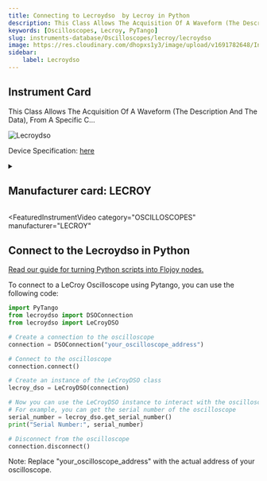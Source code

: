 ```yaml
---
title: Connecting to Lecroydso  by Lecroy in Python
description: This Class Allows The Acquisition Of A Waveform (The Description And The Data), From A Specific C...
keywords: [Oscilloscopes, Lecroy, PyTango] 
slug: instruments-database/Oscilloscopes/lecroy/lecroydso 
image: https://res.cloudinary.com/dhopxs1y3/image/upload/v1691782648/Instruments/Oscilloscopes/Lecroydso/Lecroydso.png
sidebar:
    label: Lecroydso 
---
```



## Instrument Card

This Class Allows The Acquisition Of A Waveform (The Description And The Data), From A Specific C...

![Lecroydso](https://res.cloudinary.com/dhopxs1y3/image/upload/v1691782648/Instruments/Oscilloscopes/Lecroydso/Lecroydso.png)

Device Specification: [here](/instruments-database/all-instruments)

<details style={{ marginTop: "15px"}}>
<summary><h2 style={{display:'inline'}}>Manufacturer card: LECROY</h2></summary>

![LECROY](https://res.cloudinary.com/dhopxs1y3/image/upload/v1692806142/Instruments/Vendor%20Logos/Lecroy.png)

Teledyne LeCroy, Inc. manufactures and distributes electronic measuring instruments. The Company produces analyzers, measurement, and testing solutions including oscilloscopes, production test digitizers, and electronic components. Teledyne LeCroy serves customers worldwide.

- Headquarters: s	Chestnut Ridge, New York, USA
- Yearly Revenue (millions, USD): 178
- Vendor Website: [here](https://www.teledynelecroy.com/)

</details>


<FeaturedInstrumentVideo
  category="OSCILLOSCOPES"
  manufacturer="LECROY"
></FeaturedInstrumentVideo>

## Connect to the Lecroydso in Python

[Read our guide for turning Python scripts into Flojoy nodes.](https://docs.flojoy.ai/contribution/blocks/custom-flojoy-block/)



<Tabs>
<TabItem value="Flojoy" label="Flojoy" className="flojoy-instrument-tabs">

<NodeCardCollection category="OSCILLOSCOPES" manufacturer="Lecroy"></NodeCardCollection>

</TabItem>
<TabItem value="PyTango" label="PyTango">

To connect to a LeCroy Oscilloscope using Pytango, you can use the following code:

```python
import PyTango
from lecroydso import DSOConnection
from lecroydso import LeCroyDSO

# Create a connection to the oscilloscope
connection = DSOConnection("your_oscilloscope_address")

# Connect to the oscilloscope
connection.connect()

# Create an instance of the LeCroyDSO class
lecroy_dso = LeCroyDSO(connection)

# Now you can use the LeCroyDSO instance to interact with the oscilloscope
# For example, you can get the serial number of the oscilloscope
serial_number = lecroy_dso.get_serial_number()
print("Serial Number:", serial_number)

# Disconnect from the oscilloscope
connection.disconnect()
```

Note: Replace "your_oscilloscope_address" with the actual address of your oscilloscope.

</TabItem>
</Tabs>